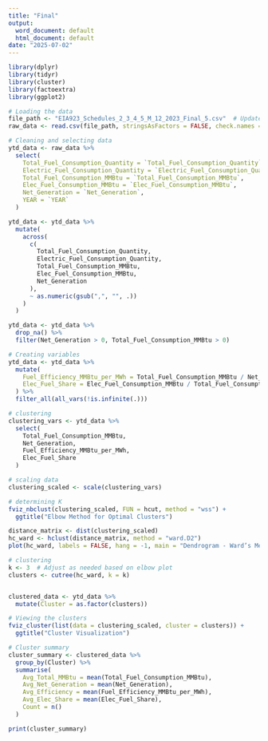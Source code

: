 ```yaml
---
title: "Final"
output:
  word_document: default
  html_document: default
date: "2025-07-02"
---
```


```r
library(dplyr)
library(tidyr)
library(cluster)
library(factoextra)
library(ggplot2)

# Loading the data
file_path <- "EIA923_Schedules_2_3_4_5_M_12_2023_Final_5.csv"  # Update with your actual file name
raw_data <- read.csv(file_path, stringsAsFactors = FALSE, check.names = FALSE)

# Cleaning and selecting data
ytd_data <- raw_data %>%
  select(
    Total_Fuel_Consumption_Quantity = `Total_Fuel_Consumption_Quantity`,
    Electric_Fuel_Consumption_Quantity = `Electric_Fuel_Consumption_Quantity`,
    Total_Fuel_Consumption_MMBtu = `Total_Fuel_Consumption_MMBtu`,
    Elec_Fuel_Consumption_MMBtu = `Elec_Fuel_Consumption_MMBtu`,
    Net_Generation = `Net_Generation`,
    YEAR = `YEAR`
  )

ytd_data <- ytd_data %>%
  mutate(
    across(
      c(
        Total_Fuel_Consumption_Quantity,
        Electric_Fuel_Consumption_Quantity,
        Total_Fuel_Consumption_MMBtu,
        Elec_Fuel_Consumption_MMBtu,
        Net_Generation
      ),
      ~ as.numeric(gsub(",", "", .))
    )
  )

ytd_data <- ytd_data %>%
  drop_na() %>%
  filter(Net_Generation > 0, Total_Fuel_Consumption_MMBtu > 0)

# Creating variables
ytd_data <- ytd_data %>%
  mutate(
    Fuel_Efficiency_MMBtu_per_MWh = Total_Fuel_Consumption_MMBtu / Net_Generation,
    Elec_Fuel_Share = Elec_Fuel_Consumption_MMBtu / Total_Fuel_Consumption_MMBtu
  ) %>%
  filter_all(all_vars(!is.infinite(.)))

# clustering
clustering_vars <- ytd_data %>%
  select(
    Total_Fuel_Consumption_MMBtu,
    Net_Generation,
    Fuel_Efficiency_MMBtu_per_MWh,
    Elec_Fuel_Share
  )

# scaling data
clustering_scaled <- scale(clustering_vars)

# determining K
fviz_nbclust(clustering_scaled, FUN = hcut, method = "wss") +
  ggtitle("Elbow Method for Optimal Clusters")

distance_matrix <- dist(clustering_scaled)
hc_ward <- hclust(distance_matrix, method = "ward.D2")
plot(hc_ward, labels = FALSE, hang = -1, main = "Dendrogram - Ward’s Method")

# clustering
k <- 3  # Adjust as needed based on elbow plot
clusters <- cutree(hc_ward, k = k)


clustered_data <- ytd_data %>%
  mutate(Cluster = as.factor(clusters))

# Viewing the clusters
fviz_cluster(list(data = clustering_scaled, cluster = clusters)) +
  ggtitle("Cluster Visualization")

# Cluster summary
cluster_summary <- clustered_data %>%
  group_by(Cluster) %>%
  summarise(
    Avg_Total_MMBtu = mean(Total_Fuel_Consumption_MMBtu),
    Avg_Net_Generation = mean(Net_Generation),
    Avg_Efficiency = mean(Fuel_Efficiency_MMBtu_per_MWh),
    Avg_Elec_Share = mean(Elec_Fuel_Share),
    Count = n()
  )

print(cluster_summary)


```

